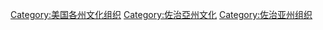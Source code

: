 [[Category:美国各州文化组织|Category:美国各州文化组织]]
[[Category:佐治亞州文化|Category:佐治亞州文化]]
[[Category:佐治亚州组织|Category:佐治亚州组织]]